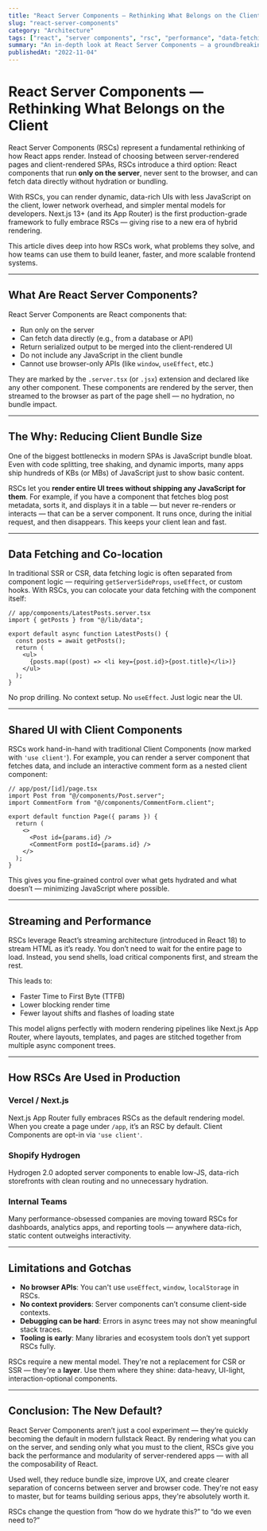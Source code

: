 ```yaml
---
title: "React Server Components — Rethinking What Belongs on the Client"
slug: "react-server-components"
category: "Architecture"
tags: ["react", "server components", "rsc", "performance", "data-fetching", "nextjs"]
summary: "An in-depth look at React Server Components — a groundbreaking architecture that reshapes how we divide rendering work between client and server. Learn how Next.js, Vercel, and meta-level performance optimization leverage this powerful new model."
publishedAt: "2022-11-04"
---
```


# React Server Components — Rethinking What Belongs on the Client

React Server Components (RSCs) represent a fundamental rethinking of how React apps render. Instead of choosing between server-rendered pages and client-rendered SPAs, RSCs introduce a third option: React components that run **only on the server**, never sent to the browser, and can fetch data directly without hydration or bundling.

With RSCs, you can render dynamic, data-rich UIs with less JavaScript on the client, lower network overhead, and simpler mental models for developers. Next.js 13+ (and its App Router) is the first production-grade framework to fully embrace RSCs — giving rise to a new era of hybrid rendering.

This article dives deep into how RSCs work, what problems they solve, and how teams can use them to build leaner, faster, and more scalable frontend systems.

---

## What Are React Server Components?

React Server Components are React components that:
- Run only on the server
- Can fetch data directly (e.g., from a database or API)
- Return serialized output to be merged into the client-rendered UI
- Do not include any JavaScript in the client bundle
- Cannot use browser-only APIs (like `window`, `useEffect`, etc.)

They are marked by the `.server.tsx` (or `.jsx`) extension and declared like any other component. These components are rendered by the server, then streamed to the browser as part of the page shell — no hydration, no bundle impact.

---

## The Why: Reducing Client Bundle Size

One of the biggest bottlenecks in modern SPAs is JavaScript bundle bloat. Even with code splitting, tree shaking, and dynamic imports, many apps ship hundreds of KBs (or MBs) of JavaScript just to show basic content.

RSCs let you **render entire UI trees without shipping any JavaScript for them**. For example, if you have a component that fetches blog post metadata, sorts it, and displays it in a table — but never re-renders or interacts — that can be a server component. It runs once, during the initial request, and then disappears. This keeps your client lean and fast.

---

## Data Fetching and Co-location

In traditional SSR or CSR, data fetching logic is often separated from component logic — requiring `getServerSideProps`, `useEffect`, or custom hooks. With RSCs, you can colocate your data fetching with the component itself:

```tsx
// app/components/LatestPosts.server.tsx
import { getPosts } from "@/lib/data";

export default async function LatestPosts() {
  const posts = await getPosts();
  return (
    <ul>
      {posts.map((post) => <li key={post.id}>{post.title}</li>)}
    </ul>
  );
}
```

No prop drilling. No context setup. No `useEffect`. Just logic near the UI.

---

## Shared UI with Client Components

RSCs work hand-in-hand with traditional Client Components (now marked with `'use client'`). For example, you can render a server component that fetches data, and include an interactive comment form as a nested client component:

```tsx
// app/post/[id]/page.tsx
import Post from "@/components/Post.server";
import CommentForm from "@/components/CommentForm.client";

export default function Page({ params }) {
  return (
    <>
      <Post id={params.id} />
      <CommentForm postId={params.id} />
    </>
  );
}
```

This gives you fine-grained control over what gets hydrated and what doesn’t — minimizing JavaScript where possible.

---

## Streaming and Performance

RSCs leverage React’s streaming architecture (introduced in React 18) to stream HTML as it’s ready. You don’t need to wait for the entire page to load. Instead, you send shells, load critical components first, and stream the rest.

This leads to:
- Faster Time to First Byte (TTFB)
- Lower blocking render time
- Fewer layout shifts and flashes of loading state

This model aligns perfectly with modern rendering pipelines like Next.js App Router, where layouts, templates, and pages are stitched together from multiple async component trees.

---

## How RSCs Are Used in Production

### Vercel / Next.js

Next.js App Router fully embraces RSCs as the default rendering model. When you create a page under `/app`, it’s an RSC by default. Client Components are opt-in via `'use client'`.

### Shopify Hydrogen

Hydrogen 2.0 adopted server components to enable low-JS, data-rich storefronts with clean routing and no unnecessary hydration.

### Internal Teams

Many performance-obsessed companies are moving toward RSCs for dashboards, analytics apps, and reporting tools — anywhere data-rich, static content outweighs interactivity.

---

## Limitations and Gotchas

- **No browser APIs**: You can't use `useEffect`, `window`, `localStorage` in RSCs.
- **No context providers**: Server components can’t consume client-side contexts.
- **Debugging can be hard**: Errors in async trees may not show meaningful stack traces.
- **Tooling is early**: Many libraries and ecosystem tools don’t yet support RSCs fully.

RSCs require a new mental model. They're not a replacement for CSR or SSR — they're a **layer**. Use them where they shine: data-heavy, UI-light, interaction-optional components.

---

## Conclusion: The New Default?

React Server Components aren’t just a cool experiment — they’re quickly becoming the default in modern fullstack React. By rendering what you can on the server, and sending only what you must to the client, RSCs give you back the performance and modularity of server-rendered apps — with all the composability of React.

Used well, they reduce bundle size, improve UX, and create clearer separation of concerns between server and browser code. They're not easy to master, but for teams building serious apps, they're absolutely worth it.

RSCs change the question from “how do we hydrate this?” to “do we even need to?”
